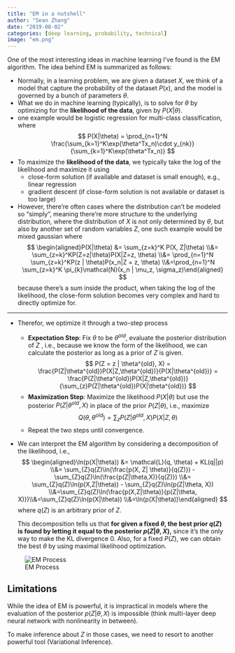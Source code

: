 ```yaml
---
title: "EM in a nutshell"
author: "Sean Zhang"
date: "2019-08-02"
categories: [deep learning, probability, technical]
image: "em.png"
---
```



One of the most interesting ideas in machine learning I've found is the EM algorithm. The idea behind EM is summarized as follows:

- Normally, in a learning problem, we are given a dataset $X$, we think of a model that capture the probability of the dataset $P(x)$, and the model is governed by a bunch of parameters $\theta$.
- What we do in machine learning (typically), is to solve for $\theta$ by optimizing for the **likelihood of the data**, given by $P(X|\theta)$.
- one example would be logistic regression for multi-class classification, where 
$$
P(X|\theta) = \prod_{n=1}^N \frac{\sum_{k=1}^K\exp(\theta^Tx_n)\cdot y_{nk}}{\sum_{k=1}^K\exp(\theta^Tx_n)}
$$
- To maximize the **likelihood of the data**, we typically take the log of the likelihood and maximize it using
    - close-form solution (if available and dataset is small enough), e.g., linear regression
    - gradient descent (if close-form solution is not available or dataset is too large)
- However, there're often cases where the distribution can't be modeled so "simply", meaning there're more structure to the underlying distribution, where the distribution of $X$ is not only determined by $\theta$, but also by another set of random variables $Z$, one such example would be mixed gaussian where
$$
\begin{aligned}P(X|\theta) &= \sum_{z=k}^K P(X, Z|\theta) \\&= \sum_{z=k}^KP(Z=z|\theta)P(X|Z=z, \theta) \\&= \prod_{n=1}^N \sum_{z=k}^KP(z | \theta)P(x_n|Z = z, \theta) \\&=\prod_{n=1}^N \sum_{z=k}^K \pi_{k}\mathcal{N}(x_n | \mu_z, \sigma_z)\end{aligned}
$$
because there's a sum inside the product, when taking the log of the likelihood, the close-form solution becomes very complex and hard to directly optimize for.

---
- Therefor, we optimize it through a two-step process
    - **Expectation Step**: Fix $\theta$ to be $\theta^{old}$, evaluate the posterior distribution of $Z$ , i.e., because we know the form of the likelihood, we can calculate the posterior as long as a prior of $Z$ is given.
   $$
   P(Z = z | \theta^{old}, X) = \frac{P(Z|\theta^{old})P(X|Z,\theta^{old})}{P(X|\theta^{old})} = \frac{P(Z|\theta^{old})P(X|Z,\theta^{old})}{\sum_{z}P(Z|\theta^{old})P(X|\theta^{old})}
   $$
   - **Maximization Step**: Maximize the likelihood $P(X|\theta)$ but use the posterior $P(Z|\theta^{old},X)$ in place of the prior $P(Z|\theta)$, i.e., maximize 
    $$
    Q(\theta, \theta^{old}) = \sum_{z} P(Z|\theta^{old}, X)P(X|Z, \theta)
    $$
  - Repeat the two steps until convergence.
- We can interpret the EM algorithm by considering a decomposition of the likelihood, i.e., 
  $$
  \begin{aligned}\ln(p(X|\theta)) &= \mathcal{L}(q, \theta) + KL(q||p) \\&= \sum_{Z}q(Z)\ln(\frac{p(X, Z| \theta)}{q(Z)}) - \sum_{Z}q(Z)\ln(\frac{p(Z|\theta,X)}{q(Z)}) \\&= \sum_{Z}q(Z)\ln(p(X,Z|\theta)) - \sum_{Z}q(Z)\ln(p(Z|\theta, X)) \\&=\sum_{Z}q(Z)\ln(\frac{p(X,Z|\theta)}{p(Z|\theta, X)})\\&=\sum_{Z}q(Z)\ln(p(X|\theta)) \\&=\ln(p(X|\theta))\end{aligned}
  $$
  where $q(Z)$ is an arbitrary prior of $Z$. 

  This decomposition tells us that **for given a fixed $\theta$, the best prior $q(Z)$ is found by letting it equal to the posterior $p(Z|\theta, X)$,** since it's the only way to make the KL divergence 0. Also, for a fixed $P(Z)$, we can obtain the best $\theta$ by using maximal likelihood optimization.

::: {.column-margin}
![EM Process](em_process.png)
:::


## Limitations

While the idea of EM is powerful, it is impractical in models where the evaluation of the posterior $p(Z|\theta, X)$ is impossible (think multi-layer deep neural network with nonlinearity in between). 

To make inference about $Z$ in those cases, we need to resort to another powerful tool (Variational Inference).